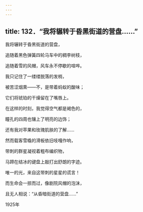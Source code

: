 ```yaml
---
---
---
```

title: 132．“我将辗转于昏黑街道的营盘……”
---




我将辗转于昏黑街道的营盘，

追随着黑色弹簧四轮马车中的稠李树枝，

追随着雪的风帽，风车永不停歇的喧哗。

我只记住了一缕缕脱落的发梢，

被苦涩烟熏——不，是带着蚂蚁的酸味；

它们将琥珀的干燥留在了嘴唇上。

在这样的时刻，我觉得空气都是褐色的，

瞳孔的四周也镶上了明亮的边饰；

还有我对苹果和玫瑰肌肤的了解……

然而载客雪橇的滑板依旧吱嘎作响，

带刺的群星凝视着粗布编织物，

马蹄在结冰的键盘上敲打出舒朗的字迹。

唯一的光，来自这带刺的星星的谎言！

而生命会一掠而过，像剧院风帽的泡沫，

且无人相说：“从昏暗街道的营盘……”

1925年